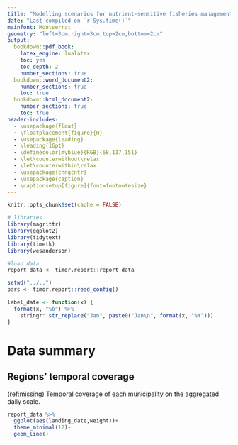 ```yaml
---
title: "Modelling scenarios for nutrient-sensitive fisheries management"
date: "Last compiled on `r Sys.time()`"
mainfont: Montserrat
geometry: "left=3cm,right=3cm,top=2cm,bottom=2cm"
output:
  bookdown::pdf_book:
    latex_engine: lualatex
    toc: yes
    toc_depth: 2
    number_sections: true
  bookdown::word_document2:
    number_sections: true
    toc: true
  bookdown::html_document2:
    number_sections: true
    toc: true
header-includes: 
  - \usepackage{float} 
  - \floatplacement{figure}{H}
  - \usepackage{leading}
  - \leading{16pt}
  - \definecolor{myblue}{RGB}{68,117,151}
  - \let\counterwithout\relax
  - \let\counterwithin\relax
  - \usepackage{chngcntr}
  - \usepackage{caption}
  - \captionsetup[figure]{font=footnotesize}
---
```


```r
knitr::opts_chunk$set(cache = FALSE)
```

```r
# libraries
library(magrittr)
library(ggplot2)
library(tidytext)
library(timetk)
library(wesanderson)

#load data
report_data <- timor.report::report_data

setwd("../..")
pars <- timor.report::read_config()

label_date <- function(x) {
  format(x, "%b") %>%
    stringr::str_replace("Jan", paste0("Jan\n", format(x, "%Y")))
}

```


# Data summary

## Regions' temporal coverage

(ref:missing) Temporal coverage of each municipality on the aggregated daily scale.

```r

report_data %>% 
  ggplot(aes(landing_date,weight))+
  theme_minimal(12)+
  geom_line()
```

